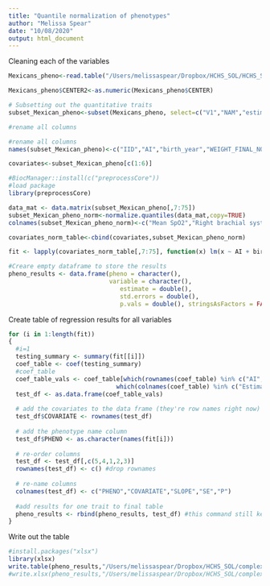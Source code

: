 ```yaml
---
title: "Quantile normalization of phenotypes"
author: "Melissa Spear"
date: "10/08/2020"
output: html_document
---
```


Cleaning each of the variables 
```r
Mexicans_pheno<-read.table("/Users/melissaspear/Dropbox/HCHS_SOL/HCHS_SOL_Mexicans_admixed_95_full_pheno_010919.txt",header=T, sep='\t')

Mexicans_pheno$CENTER2<-as.numeric(Mexicans_pheno$CENTER)

# Subsetting out the quantitative traits  
subset_Mexican_pheno<-subset(Mexicans_pheno, select=c("V1","NAM","estimated_birth_year","WEIGHT_FINAL_NORM_OVERALL","GENDERNUM","CENTER2","SLPA92","ABPA1A", "ABPA1B", "ABPA1C", "ABPA1D", "ABPA1E", "ABPA1F","LABA91","HBA1C_SI","MHEA27","PRBA29","BMI","HEIGHT","LABA1","LABA23","LABA24","LABA25","LABA26","LABA27","ANTA4","LABA3","LABA5","LABA9","LABA6","PRBA25","SBPA5","WAIST_HIP","ANTA10A","ANTA10B","EGFRCKD","EGFRMDRD","MENO_C","LABA66","LABA68","LABA67","LABA69","SLPDUR","ECGA8","LABA82","LABA83","LABA84","LABA103","ANTA5","ECGA10","ECGA11","FEV1_FVC_RATIO","ECGA9","ECGA7","LABA10","LABA11","LABA12","LABA13","LABA14","LABA4","LABA7","LABA8","LABA70","LABA71","LABA79","PRBA36","LABA76","LABA2","LABA81","ECGA12","ECGA264","LABA99","SBPA6","LABA72","LABA80"))

#rename all columns

#rename all columns
names(subset_Mexican_pheno)<-c("IID","AI","birth_year","WEIGHT_FINAL_NORM_OVERALL","GENDER","CENTER","Mean SpO2","Right brachial systolic blood pressure","Right dorsalis pedis systolic blood pressure","Right posterior tibial systolic blood pressure","Left posterior tibial systolic blood pressure","Left dorsalis pedis systolic blood pressure","Left brachial systolic blood pressure","High-sensitivity C-reactive protein","Glycosylated hemoglobin (HbA1c)","Age at which menses began","FEV1","BMI","HEIGHT","White blood count","Neutrophil count","Lymphocyte count","Monocyte count","Eosinophil count","Basophil count","Weight","Hemoglobin","Mean corpuscular volume","Platelet count","Mean corpuscular hemoglobin","FVC","Average systolic blood pressure","Waist to hip ratio","Waist girth","Hip girth","EGFR CKD Epi","EGFR MDRD","Age at natural menopause","Total cholesterol","HDL cholesterol","Triglycerides","LDL cholesterol","Average sleep duration","Heart rate, ventricular","Iron","Total iron binding capacity","% Transferrin saturation","Ferritin","% Fat","QRS duration","QT duration","FEV1 FVC Ratio","PR duration","Heart rate, atrial","% neutrophils","% Lymphocytes","% Monocytes","% Eosinophils","% Basophils","% Hematocrit","Mean corpuscular hemoglobin concentration","% Red cell distribution width","Glucose, fasting","Glucose, post OGTT","Urine creatinine, random","Predicted FVC","Creatinine","Red blood cell count","Albumin/creatine ratio","QTc calculated","HRV","% Immature granulocytes","Average diastolic blood pressure","% Glycosylated hemoglobin","Urine microalbumin, random")

covariates<-subset_Mexican_pheno[c(1:6)]
```


```r
#BiocManager::install(c("preprocessCore"))
#load package
library(preprocessCore)
```

```r
data_mat <- data.matrix(subset_Mexican_pheno[,7:75])
subset_Mexican_pheno_norm<-normalize.quantiles(data_mat,copy=TRUE)
colnames(subset_Mexican_pheno_norm)<-c("Mean SpO2","Right brachial systolic blood pressure","Right dorsalis pedis systolic blood pressure","Right posterior tibial systolic blood pressure","Left posterior tibial systolic blood pressure","Left dorsalis pedis systolic blood pressure","Left brachial systolic blood pressure","High-sensitivity C-reactive protein","Glycosylated hemoglobin (HbA1c)","Age at which menses began","FEV1","BMI","HEIGHT","White blood count","Neutrophil count","Lymphocyte count","Monocyte count","Eosinophil count","Basophil count","Weight","Hemoglobin","Mean corpuscular volume","Platelet count","Mean corpuscular hemoglobin","FVC","Average systolic blood pressure","Waist to hip ratio","Waist girth","Hip girth","EGFR CKD Epi","EGFR MDRD","Age at natural menopause","Total cholesterol","HDL cholesterol","Triglycerides","LDL cholesterol","Average sleep duration","Heart rate, ventricular","Iron","Total iron binding capacity","% Transferrin saturation","Ferritin","% Fat","QRS duration","QT duration","FEV1 FVC Ratio","PR duration","Heart rate, atrial","% neutrophils","% Lymphocytes","% Monocytes","% Eosinophils","% Basophils","% Hematocrit","Mean corpuscular hemoglobin concentration","% Red cell distribution width","Glucose, fasting","Glucose, post OGTT","Urine creatinine, random","Predicted FVC","Creatinine","Red blood cell count","Albumin/creatine ratio","QTc calculated","HRV","% Immature granulocytes","Average diastolic blood pressure","% Glycosylated hemoglobin","Urine microalbumin, random")

covariates_norm_table<-cbind(covariates,subset_Mexican_pheno_norm)
```

```r
fit <- lapply(covariates_norm_table[,7:75], function(x) lm(x ~ AI + birth_year + GENDER + log(WEIGHT_FINAL_NORM_OVERALL) + CENTER, data = covariates_norm_table,na.action = na.omit))
```


```r
#Creare empty dataframe to store the results 
pheno_results <- data.frame(pheno = character(),
                            variable = character(),
                               estimate = double(),
                               std.errors = double(),
                               p.vals = double(), stringsAsFactors = FALSE)
```

Create table of regression results for all variables 
```r
for (i in 1:length(fit))
{
  #i=1
  testing_summary <- summary(fit[[i]])
  coef_table <- coef(testing_summary)
  #coef_table
  coef_table_vals <- coef_table[which(rownames(coef_table) %in% c("AI","birth_year","GENDER","log(WEIGHT_FINAL_NORM_OVERALL)","CENTER")),
                              which(colnames(coef_table) %in% c("Estimate", "Std. Error","Pr(>|t|)"))]
  test_df <- as.data.frame(coef_table_vals)
  
  # add the covariates to the data frame (they're row names right now)
  test_df$COVARIATE <- rownames(test_df)
  
  # add the phenotype name column
  test_df$PHENO <- as.character(names(fit[i]))
  
  # re-order columns
  test_df <- test_df[,c(5,4,1,2,3)]
  rownames(test_df) <- c() #drop rownames
  
  # re-name columns
  colnames(test_df) <- c("PHENO","COVARIATE","SLOPE","SE","P")
  
  #add results for one trait to final table 
  pheno_results <- rbind(pheno_results, test_df) #this command still keeps the rownames so need to drop 
}
```


Write out the table 
```r
#install.packages("xlsx")
library(xlsx)
write.table(pheno_results,"/Users/melissaspear/Dropbox/HCHS_SOL/complex_traits/extended_supplementary_table3_new_090720_quantile_normalized.txt",row.names=F,col.names=T,sep='\t',quote=F)
#write.xlsx(pheno_results,"/Users/melissaspear/Dropbox/HCHS_SOL/complex_traits/extended_supplementary_table3_new_part2_090720.xlsx")
```


